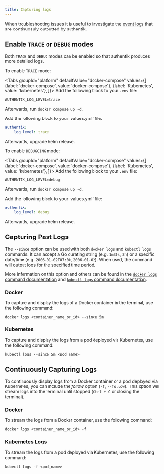 ```yaml
---
title: Capturing logs
---
```


When troubleshooting issues it is useful to investigate the [event logs](../sys-mgmt/events/index.md) that are continuosuly outputted by authentik.

## Enable `TRACE` or `DEBUG` modes

Both `TRACE` and `DEBUG` modes can be enabled so that authentik produces more detailed logs.

To enable `TRACE` mode:

<Tabs
groupId="platform"
defaultValue="docker-compose"
values={[
{label: 'docker-compose', value: 'docker-compose'},
{label: 'Kubernetes', value: 'kubernetes'},
]}>
<TabItem value="docker-compose">
Add the following block to your `.env` file:

```shell
AUTHENTIK_LOG_LEVEL=trace
```

Afterwards, run `docker compose up -d`.

  </TabItem>
  <TabItem value="kubernetes">
Add the following block to your `values.yml` file:

```yaml
authentik:
    log_level: trace
```

Afterwards, upgrade helm release.

  </TabItem>

To enable `DEBUGGING` mode:

<Tabs
groupId="platform"
defaultValue="docker-compose"
values={[
{label: 'docker-compose', value: 'docker-compose'},
{label: 'Kubernetes', value: 'kubernetes'},
]}>
<TabItem value="docker-compose">
Add the following block to your `.env` file:

```shell
AUTHENTIK_LOG_LEVEL=debug
```

Afterwards, run `docker compose up -d`.

  </TabItem>
  <TabItem value="kubernetes">
Add the following block to your `values.yml` file:

```yaml
authentik:
    log_level: debug
```

Afterwards, upgrade helm release.

  </TabItem>

## Capturing Past Logs

The `--since` option can be used with both `docker logs` and `kubectl logs` commands. It can accept a Go durating string (e.g. `1m30s`, `3h`) or a specific date/time (e.g. `2006-01-02T07:00`, `2006-01-02`). When used, the command will output logs for the specified time period.

More information on this option and others can be found in the [`docker logs` command documentation](https://docs.docker.com/reference/cli/docker/container/logs/) and [`kubectl logs` command documentation](https://kubernetes.io/docs/reference/kubectl/generated/kubectl_logs/).

### Docker

To capture and display the logs of a Docker container in the terminal, use the following command:

```shell
docker logs <container_name_or_id> --since 5m
```

### Kubernetes

To capture and display the logs from a pod deployed via Kubernetes, use the following command:

```shell
kubectl logs --since 5m <pod_name>
```

## Continuously Capturing Logs

To continuously display logs from a Docker container or a pod deployed via Kubernetes, you can include the _follow_ option (`-f`, `--follow`). This option will stream logs into the terminal until stopped (`Ctrl + C` or closing the terminal).

### Docker

To stream the logs from a Docker container, use the following command:

```shell
docker logs <container_name_or_id> -f
```

### Kubernetes Logs

To stream the logs from a pod deployed via Kubernetes, use the following command:

```shell
kubectl logs -f <pod_name>
```
